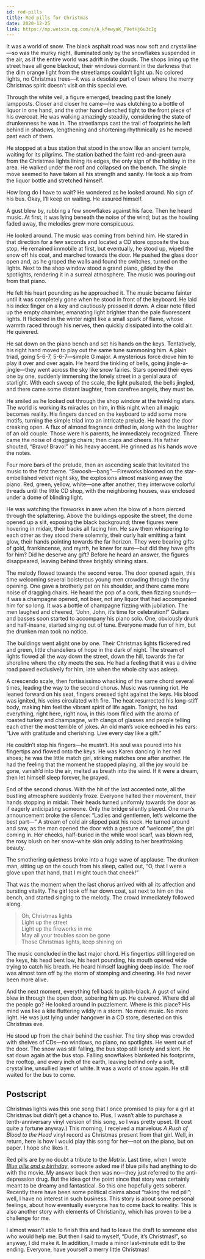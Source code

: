 ```yaml
---
id: red-pills
title: Red pills for Christmas
date: 2020-12-25
link: https://mp.weixin.qq.com/s/A_kfewyaK_PVetHj6u3cIg
---
```



<DocMetadataBanner frontMatter={frontMatter} />

It was a world of snow. The black asphalt road was now soft and crystalline—so was the murky night, illuminated only by the snowflakes suspended in the air, as if the entire world was adrift in the clouds. The shops lining up the street have all gone blackout, their windows dormant in the darkness that the dim orange light from the streetlamps couldn’t light up. No colored lights, no Christmas trees—it was a desolate part of town where the merry Christmas spirit doesn’t visit on this special eve.

Through the white veil, a figure emerged, treading past the lonely lampposts. Closer and closer he came—he was clutching to a bottle of liquor in one hand, and the other hand clenched tight to the front piece of his overcoat. He was walking amazingly steadily, considering the state of drunkenness he was in. The streetlamps cast the trail of footprints he left behind in shadows, lengthening and shortening rhythmically as he moved past each of them.

He stopped at a bus station that stood in the snow like an ancient temple, waiting for its pilgrims. The station bathed the faint red-and-green aura from the Christmas lights lining its edges, the only sign of the holiday in the area. He walked under the roof and collapsed on the bench. The simple move seemed to have taken all his strength and sanity. He took a sip from the liquor bottle and stretched himself.

<Figure src="/zh-Hans/img/./docs/Stories/red-pills/JGibibkelET6ibuHt44ic2KEfu8MDPj3UYkZMWkZMkicqMzDgtKuRhpdefXniarv1icdmkKAJE6Zd1Mj7uLP6yNMSeo2w.jpeg"></Figure>

How long do I have to wait? He wondered as he looked around. No sign of his bus. Okay, I’ll keep on waiting. He assured himself.

A gust blew by, rubbing a few snowflakes against his face. Then he heard music. At first, it was lying beneath the noise of the wind; but as the howling faded away, the melodies grew more conspicuous.

He looked around. The music was coming from behind him. He stared in that direction for a few seconds and located a CD store opposite the bus stop. He remained immobile at first, but eventually, he stood up, wiped the snow off his coat, and marched towards the door. He pushed the glass door open and, as he groped the walls and found the switches, turned on the lights. Next to the shop window stood a grand piano, gilded by the spotlights, rendering it in a surreal atmosphere. The music was pouring out from that piano.

He felt his heart pounding as he approached it. The music became fainter until it was completely gone when he stood in front of the keyboard. He laid his index finger on a key and cautiously pressed it down. A clear note filled up the empty chamber, emanating light brighter than the pale fluorescent lights. It flickered in the winter night like a small spark of flame, whose warmth raced through his nerves, then quickly dissipated into the cold air. He quivered.

He sat down on the piano bench and set his hands on the keys. Tentatively, his right hand moved to play out the same tune summoning him. A plain triad, going 5-6-7, 5-6-7—simple G major. A mysterious force drove him to play it over and over again. He heard the tinkling of bells, going jingle-a-jingle—they went across the sky like snow fairies. Stars opened their eyes one by one, suddenly immersing the lonely street in a genial aura of starlight. With each sweep of the scale, the light pulsated, the bells jingled, and there came some distant laughter, from carefree angels, they must be.

He smiled as he looked out through the shop window at the twinkling stars. The world is working its miracles on him, in this night when all magic becomes reality. His fingers danced on the keyboard to add some more motifs, turning the simple triad into an intricate prelude. He heard the door creaking open. A flux of almond fragrance drifted in, along with the laughter of an old couple. Those were his parents, he immediately recognized. There came the noise of dragging chairs; then claps and cheers. His father shouted, “Bravo! Bravo!” in his heavy accent. He grinned as his hands wove the notes.

Four more bars of the prelude, then an ascending scale that levitated the music to the first theme. “Swoosh—bang”—Fireworks bloomed on the star-embellished velvet night sky, the explosions almost masking away the piano. Red, green, yellow, white—one after another, they interwove colorful threads until the little CD shop, with the neighboring houses, was enclosed under a dome of blinding light.

<Figure src="/zh-Hans/img/./docs/Stories/red-pills/JGibibkelET68HkGibeMTL5FvUuUyPWZA1FxPytfD4EOZYPnJM3tmN95xPIicadA4VE8GsNwhuwe9eO5fIfzKgWbJw.jpeg"></Figure>

He was watching the fireworks in awe when the blow of a horn pierced through the splattering. Above the buildings opposite the street, the dome opened up a slit, exposing the black background; three figures were hovering in midair, their backs all facing him. He saw them whispering to each other as they stood there solemnly, their curly hair emitting a faint glow, their hands pointing towards the far horizon. They were bearing gifts of gold, frankincense, and myrrh, he knew for sure—but did they have gifts for him? Did he deserve any gift? Before he heard an answer, the figures disappeared, leaving behind three brightly shining stars.

The melody flowed towards the second verse. The door opened again, this time welcoming several boisterous young men crowding through the tiny opening. One gave a brotherly pat on his shoulder, and there came more noise of dragging chairs. He heard the pop of a cork, then fizzing sounds—it was a champagne opened, not beer, not any liquor that had accompanied him for so long. It was a bottle of champagne fizzing with jubilation. The men laughed and cheered, “John, John, it’s time for celebration!” Guitars and basses soon started to accompany his piano solo. One, obviously drunk and half-insane, started singing out of tune. Everyone made fun of him, but the drunken man took no notice.

The buildings went alight one by one. Their Christmas lights flickered red and green, little chandeliers of hope in the dark of night. The stream of lights flowed all the way down the street, down the hill, towards the far shoreline where the city meets the sea. He had a feeling that it was a divine road paved exclusively for him, late when the whole city was asleep.

<Figure src="/zh-Hans/img/./docs/Stories/red-pills/JGibibkelET68HkGibeMTL5FvUuUyPWZA1Fkkiav2lemhm4otvP05TVZBQAbiarcPBOv29sgSLfl0qhkBJYaMI7nR2g.jpeg"></Figure>

A crescendo scale, then fortississimo whacking of the same chord several times, leading the way to the second chorus. Music was running riot. He leaned forward on his seat, fingers pressed tight against the keys. His blood was ignited, his veins circulated with fire. The heat resurrected his long-stiff body, making him feel the vibrant spirit of life again. Tonight, he had everything, right here, right now, in this room filled with the aroma of roasted turkey and champagne, with clangs of glasses and people telling each other the most terrible of jokes. An old man’s voice echoed in his ears: “Live with gratitude and cherishing. Live every day like a gift.”

He couldn’t stop his fingers—he mustn’t. His soul was poured into his fingertips and flowed onto the keys. He was Karen dancing in her red shoes; he was the little match girl, striking matches one after another. He had the feeling that the moment he stopped playing, all the joy would be gone, vanish’d into the air, melted as breath into the wind. If it were a dream, then let himself sleep forever, he prayed.

End of the second chorus. With the hit of the last accented note, all the bustling atmosphere suddenly froze. Everyone halted their movement, their hands stopping in midair. Their heads turned uniformly towards the door as if eagerly anticipating someone. Only the bridge silently played. One man’s announcement broke the silence: “Ladies and gentlemen, let’s welcome the best part—” A stream of cold air slipped past his neck. He turned around and saw, as the man opened the door with a gesture of “welcome”, the girl coming in. Her cheeks, half-buried in the white wool scarf, was blown red, the rosy blush on her snow-white skin only adding to her breathtaking beauty.

The smothering quietness broke into a huge wave of applause. The drunken man, sitting up on the couch from his sleep, called out, “O, that I were a glove upon that hand, that I might touch that cheek!”

That was the moment when the last chorus arrived with all its affection and bursting vitality. The girl took off her down coat, sat next to him on the bench, and started singing to the melody. The crowd immediately followed along.

> Oh, Christmas lights  
> Light up the street  
> Light up the fireworks in me  
> May all your troubles soon be gone  
> Those Christmas lights, keep shining on

The music concluded in the last major chord. His fingertips still lingered on the keys, his head bent low, his heart pounding, his mouth opened wide trying to catch his breath. He heard himself laughing deep inside. The roof was almost torn off by the storm of stomping and cheering. He had never been more alive.

<Figure src="/zh-Hans/img/./docs/Stories/red-pills/JGibibkelET68HkGibeMTL5FvUuUyPWZA1FzjXlVG6giazDbrErmJFMnrnP5vlibLgaiclQ3jM6UD7lxGXU1vBZVNICg.jpeg"></Figure>

And the next moment, everything fell back to pitch-black. A gust of wind blew in through the open door, sobering him up. He quivered. Where did all the people go? He looked around in puzzlement. Where is this place? His mind was like a kite fluttering wildly in a storm. No more music. No more light. He was just lying under hangover in a CD store, deserted on this Christmas eve.

He stood up from the chair behind the cashier. The tiny shop was crowded with shelves of CDs—no windows, no piano, no spotlights. He went out of the door. The snow was still falling, the bus stop still lonely and silent. He sat down again at the bus stop. Falling snowflakes blanketed his footprints, the rooftop, and every inch of the earth, leaving behind only a soft, crystalline, unsullied layer of white. It was a world of snow again. He still waited for the bus to come.

## Postscript

Christmas lights was this one song that I once promised to play for a girl at Christmas but didn’t get a chance to. Plus, I wasn’t able to purchase a tenth-anniversary vinyl version of this song, so I was pretty upset. (It cost quite a fortune anyway.) This morning, I received a marvelous _A Rush of Blood to the Head_ vinyl record as Christmas present from that girl. Well, in return, here is how I would play this song for her—not on the piano, but on paper. I hope she likes it.

Red pills are by no doubt a tribute to the _Matrix_. Last time, when I wrote _[Blue pills and a birthday](../Stories/blue-pills)_, someone asked me if blue pills had anything to do with the movie. My answer back then was no—they just referred to the anti-depression drug. But the idea got the point since that story was certainly meant to be dreamy and fantastical. So this one hopefully gets soberer. Recently there have been some political claims about “taking the red pill”; well, I have no interest in such business. This story is about some personal feelings, about how eventually everyone has to come back to reality. This is also another story with elements of Christianity, which has proven to be a challenge for me.

I almost wasn’t able to finish this and had to leave the draft to someone else who would help me. But then I said to myself, “Dude, it’s Christmas!”, so anyway, I did make it. In addition, I made a minor last-minute edit to the ending. Everyone, have yourself a merry little Christmas!
